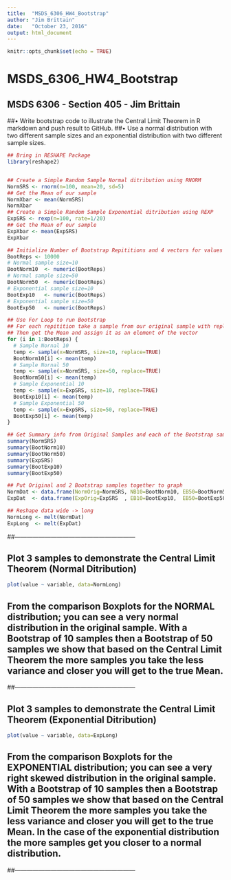 ```yaml
---
title:  "MSDS_6306_HW4_Bootstrap"
author: "Jim Brittain"
date:   "October 23, 2016"
output: html_document
---
```


```r
knitr::opts_chunk$set(echo = TRUE)
```

# MSDS_6306_HW4_Bootstrap

## MSDS 6306 - Section 405 - Jim Brittain


##• Write bootstrap code to illustrate the Central Limit Theorem in R markdown and push result to GitHub. 
##• Use a normal distribution with two different sample sizes and an exponential distribution with two different sample sizes. 



```r
## Bring in RESHAPE Package
library(reshape2)


## Create a Simple Random Sample Normal ditribution using RNORM
NormSRS <- rnorm(n=100, mean=20, sd=5)
## Get the Mean of our sample
NormXbar <- mean(NormSRS)
NormXbar
## Create a Simple Random Sample Exponential ditribution using REXP
ExpSRS <- rexp(n=100, rate=1/20)
## Get the Mean of our sample
ExpXbar <- mean(ExpSRS)
ExpXbar

## Initialize Number of Bootstrap Repititions and 4 vectors for values
BootReps <- 10000
# Normal sample size=10
BootNorm10  <- numeric(BootReps)
# Normal sample size=50
BootNorm50  <- numeric(BootReps)
# Exponential sample size=10
BootExp10   <- numeric(BootReps)
# Exponential sample size=50
BootExp50   <- numeric(BootReps)

## Use For Loop to run Bootstrap
## For each repitition take a sample from our original sample with replacement
## Then get the Mean and assign it as an element of the vector
for (i in 1:BootReps) {
  # Sample Nornal 10
  temp <- sample(x=NormSRS, size=10, replace=TRUE)
  BootNorm10[i] <- mean(temp) 
  # Sample Nornal 50
  temp <- sample(x=NormSRS, size=50, replace=TRUE)
  BootNorm50[i] <- mean(temp) 
  # Sample Exponential 10
  temp <- sample(x=ExpSRS, size=10, replace=TRUE)
  BootExp10[i] <- mean(temp) 
  # Sample Exponential 50
  temp <- sample(x=ExpSRS, size=50, replace=TRUE)
  BootExp50[i] <- mean(temp) 
}

## Get Summary info from Original Samples and each of the Bootstrap samples
summary(NormSRS)
summary(BootNorm10)
summary(BootNorm50)
summary(ExpSRS)
summary(BootExp10)
summary(BootExp50)

## Put Original and 2 Bootstrap samples together to graph
NormDat <- data.frame(NormOrig=NormSRS, NB10=BootNorm10, EB50=BootNorm50)
ExpDat  <- data.frame(ExpOrig=ExpSRS  , EB10=BootExp10,  EB50=BootExp50)

## Reshape data wide -> long
NormLong <- melt(NormDat)
ExpLong  <- melt(ExpDat)
```
##------------------------------------------------------------


## Plot 3 samples to demonstrate the Central Limit Theorem (Normal Ditribution)
```r
plot(value ~ variable, data=NormLong)
```

## From the comparison Boxplots for the NORMAL distribution; you can see a very normal distribution in the original sample.  With a Bootstrap of 10 samples then a Bootstrap of 50 samples we show that based on the Central Limit Theorem the more samples you take the less variance and closer you will get to the true Mean.
##------------------------------------------------------------


## Plot 3 samples to demonstrate the Central Limit Theorem (Exponential Ditribution)

```r
plot(value ~ variable, data=ExpLong)
```

## From the comparison Boxplots for the EXPONENTIAL distribution; you can see a very right skewed distribution in the original sample.  With a Bootstrap of 10 samples then a Bootstrap of 50 samples we show that based on the Central Limit Theorem the more samples you take the less variance and closer you will get to the true Mean.  In the case of the exponential distribution the more samples get you closer to a normal distribution.
##------------------------------------------------------------
